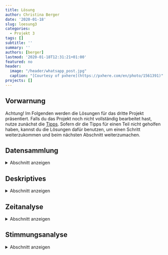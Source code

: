 ```yaml
---
title: Lösung
author: Christina Berger
date: '2020-01-18'
slug: loesung3
categories:
  - Projekt 3
tags: []
subtitle: ''
summary: ''
authors: [berger]
lastmod: '2020-01-18T12:31:21+01:00'
featured: no
header:
  image: "/header/whatsapp_post.jpg"
  caption: "[Courtesy of pxhere](https://pxhere.com/en/photo/1561391)"
projects: []
---
```


## Vorwarnung

Achtung! Im Folgenden werden die Lösungen für das dritte Projekt präsentiert. Falls du das Projekt noch nicht vollständig bearbeitet hast, nutze zunächst die [Tipps](/post/tipps3). Sofern dir die Tipps für einen Teil nicht geholfen haben, kannst du die Lösungen dafür benutzen, um einen Schritt weiterzukommen und beim nächsten Abschnitt weiterzumachen.

## Datensammlung

<details><summary>Abschnitt anzeigen</summary>
<p>
Zunächst muss der Chat, wie in der Vorbereitung eingelesen werden. 
```r
setwd('...')
install.packages('rwhatsapp')
```
```r
library(rwhatsapp)
whatsapp <- rwa_read('MeineGruppe.txt')
```

Wenn du dir nun den Datensatz anschaust (z.B. über `View`) sollte er so aussehen

```r
#install.packages('DT')
a <- DT::datatable(whatsapp)
```
```r
#install.packages('htmlwidgets')
#install.packages('htmltools')
htmlwidgets::saveWidget(a, file = 'Tabelle.html' , selfcontained = T)

```
<iframe seamless src= '../Tabelle/index.html' width = '100%' height = '500'></iframe>

Wenn es bei dir einige Zeilen gibt, die keinen Absender und keine Uhrzeit haben, liegt das daran, dass jemand einen Absatz in seiner Nachricht hatte. 
Mit `which` werden hier zunächst alle Zeilen identifiziert, die keine Zeit und keinen Absender haben.
Im zweiten Schritt wird die Zeit und der Absender aus der oberen Zeile genommen und in die leeren ersten zwei Spalten eingefügt. So wurde aus einer Nachricht zwei Stück, was wir im Hinterkopf behalten müssen für später.
Wenn das bei dir nicht vorkommt, kannst du diesen Schritt einfach weglassen.
```r
linebreaks <- which(is.na(whatsapp$time) & is.na(whatsapp$author))
for (i in linebreaks) whatsapp[i, 1:2] <- whatsapp[i - 1, 1:2] 
```

Der erste der zwei Sonderfälle, sind Nachrichten vom System (wenn jemand der Gruppe beigetreten ist oder sie verlassen hat).
Hierfür überschreiben wir unseren Datensatz mit dem gleichen Chat ohne die Zeilen, die immer noch keinen Author haben. 
Daher ist es wichtig, dass wir vorher die Absätze in den Nachrichten bereinigt haben und nicht die  richtigen Nachrichten zu löschen.
```r
whatsapp <- whatsapp[!is.na(whatsapp$author),]
```

Der zweite Sonderfall sind die Medien, die wir beim Exportieren aus Whatsapp ausgeschlossen haben. Mit `grep` können wir die Nachrichten heraussuchen und durch NA ersetzen. Hier muss nicht die ganze Nachricht angegeben werden, da jede dieser Nachrichten gleich aufgebaut ist.
```r
whatsapp$text[grep('<Medien ausgeschlossen', whatsapp$text)] <- NA
```
</p>
</details>

## Deskriptives

<details><summary>Abschnitt anzeigen</summary>
<p>

Falls du `ggplot2` noch nicht geladen hast, solltest du es jetzt tun. Falls du dich noch nicht damit beschäftigt hast, wie man mit diesem Paket Grafiken erzeugt, kannst du das z.B. in unserem [Minitatur-Crashkurs](/post/grafiken-mit-ggplot2/) nachholen.

```r
library('ggplot2')
```

Unser erstes Diagramm ist ein Kreisdiagramm, dazu wer am häufigsten schreibt. Du brauchst hier den Befehl `table` damit du die Häufigkeiten der Personen bekommst. Weil der Autor von `ggplot2` sich wehement weigert, diese Art von Diagramm direkt zu implementieren, können wir hier dein R-eigenen Befehl `pie` benutzen. Der benötigt als Input aber eine Häufigkeitstabelle:

```r
tab <- table(whatsapp$author)
tab
```


```r
pie(tab, col = c("red", "yellow", "green", "violet", "orange", "blue", "pink", "cyan") )
```

Wenn wir das gleiche mit `ggplot` machen wollen, müssen wir ein Balkendiagramm benutzten.
```r
ggplot(whatsapp, aes(x = author)) +
geom_bar(width = 1 , aes(fill = author))
```

Für ein Histogramm über die gesammte Zeit kannst du es entweder mit der Basicfunktion `hist` machen, oder wieder mit `ggplot`. Setzte die Balkenbreite, so wie es für dich Sinn macht.

```r
hist(whatsapp$time, breaks = 20, freq = TRUE)
ggplot(whatsapp, aes(x = whatsapp$time))+ geom_histogram()
```

Für die Wochentage, gibt es in R einen extra Befehl `weeksdays`. Da es wenig Sinn macht, die Wochentag alphabetisch zu sortieren, musst du noch einen Faktor erstellen, in dem du die richtigen Levels zuweist.
Da Wochentage nicht intervall skaliert ist nutzen wir hier ein Balkendiagramm.

```r
whatsapp$Wochentage <- weekdays(whatsapp$time)
whatsapp$Wochentage <- factor(whatsapp$Wochentage, levels = c('Montag','Dienstag', 'Mittwoch', 'Donnerstag', 'Freitag', 'Samstag', 'Sonntag'))
```


```r
ggplot(whatsapp, aes(x = Wochentage)) + geom_bar()
```

Für die Uhrzeit erstellen wir erst eine neue Zeitvariable ohne das Datum. Leider speichert R die neue Zeitvariable wieder als `Character` ab, sodass du sie nochmal in `POSIXct` umformen musst. Zur Visualisierung benutzen wir hier ein Histogramm.

```r
whatsapp$uhrzeit <- strftime(whatsapp$time, format = '%H:%M')
whatsapp$uhrzeit <- as.POSIXct(whatsapp$uhrzeit, format = '%H:%M')
ggplot(whatsapp, aes(x = whatsapp$uhrzeit))+ geom_histogram(bins = 10, color = 'white') +
  xlab('Zeit')+ ylab('Nachrichten') + geom_freqpoly(bins = 10) + scale_x_datetime(date_labels = '%H:%M')
```


</p>
</details>

## Zeitanalyse

<details><summary>Abschnitt anzeigen</summary>
<p>
Wir haben hier einen zweiten Datensatz erstellt, damit wenn wir etwas am Datensatz verändern und etwas schief geht wir nicht von Anfang an alles neu einlesen müssen. Das ist generell auch für die Zukunft immer eine gute Idee, wenn du etwas an deinem Datensatz verändern willst aber dir nicht ganz sicher bist, wie es geht.
```r
whatsapp_new <- whatsapp
```
Wir wollen nun schauen, wer im Chat am schnellsten antwortet. Am einfachsten ist es etwas zu analysieren, was in der gleichen Zeile steht. Daher erstellen wir eine neue Spalten und fügen jeweils die Zeit aus der darunter stehenden Zeile ein.
```r
whatsapp_new$response <- NA
whatsapp_new$response <-c(whatsapp_new$time[2:nrow(whatsapp_new)], NA)
```
Im zweiten Schritt können wir dann beide Zeiten voneinander subtrahieren und haben unsere Antwortzeit.
```r
whatsapp_new$antwortzeit <- whatsapp_new$response - whatsapp_new$time
```


Das gleiche machen wir auch mit dem Absender der Antwortnachricht, da wir sonst nicht zuordnen können wer denn wie schnell geantwortet hat. Wichtig ist hier, dass wir es als Faktor vorliegen haben müssen.
```r
whatsapp_new$antworter <- NA
whatsapp_new$antworter <-c(as.character(whatsapp_new$author[2:nrow(whatsapp_new)]), NA)
whatsapp_new$antworter <- as.factor(whatsapp_new$antworter)
```

Wie du dir hoffentlich gemerkt hast, gibt es mehrere Zeilen hintereinander, die eigentlich zur gleichen Nachricht gehören und es gibt auch Personen, die ihre Antwort generell in zwei Nachrichten und nicht in einer verfassen. Daher müssen wir die die "sich selbst antworten" ausschließen. Dafür identifitieren wir zunächst die Zeilen die den gleichen Absender und Antworter haben. Danach können wir die zwei Spalten `antwortzeit` und `antworter` durch NA ersetzen.
```r
gleich <- which(whatsapp_new$antworter == whatsapp_new$author)
for (i in gleich) {
  whatsapp_new[i,]$antwortzeit <- NA
  whatsapp_new[i,]$antworter <- NA
  }
```

Nun musst du dir überlegen, was am sinnvollsten ist als Maß der zentralen Lage ist. Bei Betrachtung des Datensatzes sieht man, dass manche Antwortzeiten extrem hoch sind. Das kann daran liegen, dass erst am nächsten Tag die Antwort kam, oder das Gespräch beendet wurde und erst nach 2 Tagen ein neues angefangen wurde. Daher ist es am sinnvollsten den Median zu nutzen, da dieser am robustesten gegenüber Ausreißern ist.
Mit `tapply` kannst du ein bestimmtes Maß auf die ganze Tabelle anwenden.
```r
zeit <- tapply(whatsapp_new$antwortzeit, whatsapp_new$antworter, median)
```

Um am Ende ein Ergebnis zu bekommen, wer nun wirklich die beste Freundin ist, brauchen wir ein Punkt System. Hierfür erstellen wir eine Tabelle mit den Namen aller Chatmitglieder und fügen die Zeit ein. Im zweiten Schritt erhält jeder Punkte, je nach dem auf welchem Platz er sich befindet. Dafür gibt es den Befehl `rank` der die Punktevergabe automatisch macht.
```r
tab <- data.frame(levels(whatsapp$author), zeit)
tab$Punkte <- rank(tab$zeit)
```

```r
tab
```

</p>
</details>


## Stimmungsanalyse

<details><summary>Abschnitt anzeigen</summary>
<p>
Falls du es noch nicht getan hast solltest du spätestens hier das Packet `Udpipe` installiert haben und laden.
```r
#install.packages("udpipe")
library(udpipe)
```

Das hier steht alles schon in der [Übersicht](/post/uebersicht3), aber hier der Vollständigkeitshalber nochmal. Um `udpipe` benutzen zu können, musst du das Modell in der richtigen Sprache herunterladen und laden
```r
# model <- udpipe_download_model(language = 'german')
germodel <- udpipe_load_model(file = dir(pattern = 'udpipe'))
```


Nun müssen die verschiedenen Listen eingelesen werden. Wir haben die Tabellen mit den richtigen Namen versehen, damit es einfacher und ordentlicher ist. Das ist zwar kein muss, aber umbedingt zu empfehlen.
```r
emo <- read.csv('EmotionLookupTable.txt', sep = '\t', header = FALSE, stringsAsFactors = FALSE)
names(emo) <- c('Wort', 'Senti', 'Englisch', 'Quelle', 'Entstehung')


boost <- read.table('BoosterWordList.txt', stringsAsFactors = FALSE)
names(boost) <- c('Wort', 'Boost')


negate <- read.table('NegatingWordList.txt', stringsAsFactors = FALSE)
negate <- negate[, 1]
```

Für die Textanalyse brauchen wir eine Tabelle in der alle Wörter nach ihrer Stärke der Bedeutung sortiert sind.
```r
polar <- data.frame(term = emo$Wort, polarity = emo$Senti, stringsAsFactors = FALSE)
```

Die Boostliste wird hier unterteilt in Verstärker und Abschwächer.
```r
ampli <- boost[boost$Boost > 0, 'Wort']
deamp <- boost[boost$Boost < 0, 'Wort']
```

Als ersten versuchen wir das ganze mit Hans. Dafür suchen wir mit `grep` alle Nachrichten raus, die Hans geschrieben hat.
```r
hans <- whatsapp$text[grep('Hans', whatsapp$author)]
hans <- paste(hans, collapse = ' ')
```

Im zweiten Schritt müssen wir die Nachrichten in `Tokens` zerlegen. Wenn du nicht mehr weißt, was gemeint ist schau unter [der Problemstellung](/post/problemstellung3) dir nochmal die genauere Erklärung an.
```r
hans <- udpipe(hans, germodel)
```

Für die Analyse hast du nun vier Komponenten:

- `polarity_terms` sind die Wörter an sich, welche positiv oder negativ sind.
- `polarity_negators` sind die Begriffe, die die Bedeutung umkehren können.
- `polarity_amplifiers` sind die Verstärker.
- `polarity_deamplifiers`sind die Abschwächer.

```r
senti_hans <- txt_sentiment(hans,
  polarity_terms = polar,
  polarity_negators = negate,
  polarity_amplifiers = ampli,
  polarity_deamplifiers = deamp)
```
In der Spalte `overall` sind alle Endergebnisse gespeichert.
```r
senti_hans$overall
```


Wenn wir das ganze nun mit allen aus dem Chat machen wollen, müssen wir einen Dataframe erstellen mit allen Personen und die Nachrichten hinzufügen.
```r
chat <- data.frame(author = levels(whatsapp$author), what = '', stringsAsFactors = FALSE)
for (i in levels(whatsapp$author)) {
  chat$what[chat$author == i] <- paste(whatsapp$text[whatsapp$author == i], collapse = ' ')
}
```

Auch hier zerlegen wir die Nachricht in `Tokens` und analysieren den Chat auf die gleiche Art und Weise wie oben.
```r
chat <- udpipe(chat$what, germodel)

senti_all <- txt_sentiment(chat,
  polarity_terms = polar,
  polarity_negators = negate,
  polarity_amplifiers = ampli,
  polarity_deamplifiers = deamp)
senti_all$overall
```
Man nun nicht erkennen kann wer wer ist, da bei dem `overall` Befehl nur Nummern und keine Namen angezeigt werden. Wir  können aber jedem seinen Namen zuweisen, indem wir die Namen der Authoren zuweisen.
```r
senti <- senti_all$overall
senti$doc_id <- levels(whatsapp$author)
```

Nun kannst du dir die Werte absteigend anschauen. Der höchste Wert ist die positivste Person in deinem Chat.
```r
senti[order(senti$sentiment_polarity, decreasing = TRUE), ]
``` 

Für unseren Test müssen wir nun wieder Punkte verteilen. Dafür solltest du erst den 'Positivitätswert' in der Tabelle speichern und dann wie bei der Zeitanalyse Punkte vergeben. Hier muss du aber ein Minus vorschreiben, weil die höchste Zahl hier am besten ist, und nicht die niedrigste.
```r
tab$senti <- senti$sentiment_polarity
tab$Punkte2 <- rank(-senti$sentiment_polarity)
```

Für das Ergebnis des Tests rechnest du einfach beide Punkte zusammen und lässt dir das Minimum ausgeben. 
```r
tab$final <- tab$Punkte + tab$Punkte2
tab$levels.whatsapp.author.[min(tab$final)]
```
</p>
</details>


